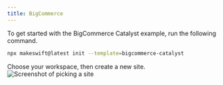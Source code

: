```yaml
---
title: BigCommerce
---
```


<Steps>
<Step title="Run the CLI">
To get started with the BigCommerce Catalyst example, run the following command.

```bash
npx makeswift@latest init --template=bigcommerce-catalyst
```

</Step>

<Step title="Create a new site">
Choose your workspace, then create a new site.

<Frame>
  <img src="/images/cli-pick-a-site.png" alt="Screenshot of picking a site" />
</Frame>
</Step>
</Steps>
